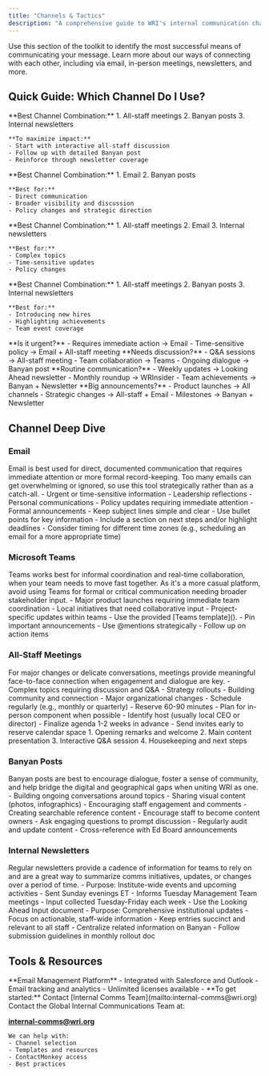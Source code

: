 ```yaml
---
title: "Channels & Tactics"
description: "A comprehensive guide to WRI's internal communication channels"
---
```

Use this section of the toolkit to identify the most successful means of communicating your message. Learn more about our ways of connecting with each other, including via email, in-person meetings, newsletters, and more. 


## Quick Guide: Which Channel Do I Use?

<CardGrid stagger>
  <Card title="Major Announcements" icon="rocket">
    **Best Channel Combination:**
    1. All-staff meetings
    2. Banyan posts
    3. Internal newsletters
    
    **To maximize impact:**
    - Start with interactive all-staff discussion
    - Follow up with detailed Banyan post
    - Reinforce through newsletter coverage
  </Card>

  <Card title="Leadership Updates" icon="pen">
    **Best Channel Combination:**
    1. Email
    2. Banyan posts
    
    **Best for:**
    - Direct communication
    - Broader visibility and discussion
    - Policy changes and strategic direction
  </Card>

  <Card title="Strategy Updates" icon="puzzle">
    **Best Channel Combination:**
    1. All-staff meetings
    2. Email
    3. Internal newsletters
    
    **Best for:**
    - Complex topics
    - Time-sensitive updates
    - Policy changes
  </Card>

  <Card title="Celebrations & Milestones" icon="star">
    **Best Channel Combination:**
    1. All-staff meetings
    2. Banyan posts
    3. Internal newsletters
    
    **Best for:**
    - Introducing new hires
    - Highlighting achievements
    - Team event coverage
  </Card>
</CardGrid>

<Card title="Quick Decision Guide">
  <Tabs>
    <TabItem label="Urgent Matters">
       **Is it urgent?**
      - Requires immediate action → Email
      - Time-sensitive policy → Email + All-staff meeting
    </TabItem>
    <TabItem label="Interactive Content">
       **Needs discussion?**
      - Q&A sessions → All-staff meeting
      - Team collaboration → Teams
      - Ongoing dialogue → Banyan post
    </TabItem>
    <TabItem label="Regular Updates">
      **Routine communication?**
      - Weekly updates → Looking Ahead newsletter
      - Monthly roundup → WRInsider
      - Team achievements → Banyan + Newsletter
    </TabItem>
    <TabItem label="Major Events">
       **Big announcements?**
      - Product launches → All channels
      - Strategic changes → All-staff + Email
      - Milestones → Banyan + Newsletter
    </TabItem>
  </Tabs>
</Card>


## Channel Deep Dive

### Email

<Card title="Overview">
  Email is best used for direct, documented communication that requires immediate attention or more formal record-keeping. Too many emails can get overwhelming or ignored, so use this tool strategically rather than as a catch-all.

  <Tabs>
    <TabItem label="When to Use">
      - Urgent or time-sensitive information
      - Leadership reflections
      - Personal communications
      - Policy updates requiring immediate attention
      - Formal announcements
    </TabItem>
    <TabItem label="Best Practices">
      - Keep subject lines simple and clear
      - Use bullet points for key information
      - Include a section on next steps and/or highlight deadlines
      - Consider timing for different time zones (e.g., scheduling an email for a more appropriate time)
    </TabItem>
  </Tabs>
</Card>


### Microsoft Teams

<Card title="Overview">
  Teams works best for informal coordination and real-time collaboration, when your team needs to move fast together. As it's a more casual platform, avoid using Teams for formal or critical communication needing broader stakeholder input.

  <Tabs>
    <TabItem label="When to Use">
      - Major product launches requiring immediate team coordination
      - Local initiatives that need collaborative input
      - Project-specific updates within teams
    </TabItem>
    <TabItem label="Best Practices">
      - Use the provided [Teams template]().
      - Pin important announcements
      - Use @mentions strategically
      - Follow up on action items
    </TabItem>
  </Tabs>
</Card>


### All-Staff Meetings

<Card title="Overview">
  For major changes or delicate conversations, meetings provide meaningful face-to-face connection when engagement and dialogue are key.

  <Tabs>
    <TabItem label="Best Uses">
      - Complex topics requiring discussion and Q&A
      - Strategy rollouts
      - Building community and connection
      - Major organizational changes
    </TabItem>
    <TabItem label="Planning Checklist">
      - Schedule regularly (e.g., monthly or quarterly)
      - Reserve 60-90 minutes
      - Plan for in-person component when possible
      - Identify host (usually local CEO or director)
      - Finalize agenda 1-2 weeks in advance
      - Send invites early to reserve calendar space
    </TabItem>
    <TabItem label="Meeting Structure">
      1. Opening remarks and welcome
      2. Main content presentation
      3. Interactive Q&A session
      4. Housekeeping and next steps
    </TabItem>
  </Tabs>
</Card>


### Banyan Posts

<Card title="Overview">
  Banyan posts are best to encourage dialogue, foster a sense of community, and help bridge the digital and geographical gaps when uniting WRI as one.

  <Tabs>
    <TabItem label="When to Use">
      - Building ongoing conversations around topics
      - Sharing visual content (photos, infographics)
      - Encouraging staff engagement and comments
      - Creating searchable reference content
    </TabItem>
    <TabItem label="Best Practices">
      - Encourage staff to become content owners
      - Ask engaging questions to prompt discussion
      - Regularly audit and update content
      - Cross-reference with Ed Board announcements
    </TabItem>
  </Tabs>
</Card>


### Internal Newsletters
<Card title="Overview">
Regular newsletters provide a cadence of information for teams to rely on and are a great way to summarize comms initiatives, updates, or changes over a period of time.

<Tabs>
    <TabItem label="Looking Ahead (Weekly)">
      - Purpose: Institute-wide events and upcoming activities
      - Sent Sunday evenings ET
      - Informs Tuesday Management Team meetings
      - Input collected Tuesday-Friday each week
      - Use the Looking Ahead Input document
    </TabItem>
    <TabItem label="WRInsider (Monthly)">
        - Purpose: Comprehensive institutional updates
        - Focus on actionable, staff-wide information
        - Keep entries succinct and relevant to all staff
        - Centralize related information on Banyan
        - Follow submission guidelines in monthly rollout doc
    </TabItem>
  </Tabs>
</Card>

## Tools & Resources

<CardGrid stagger>
  <Card title="ContactMonkey" icon="document">
    **Email Management Platform**
    - Integrated with Salesforce and Outlook
    - Email tracking and analytics
    - Unlimited licenses available
    - **To get started:** Contact [Internal Comms Team](mailto:internal-comms@wri.org)
  </Card>

  <Card title="Need Help?" icon="comment">
    Contact the Global Internal Communications Team at:
    
   [**internal-comms@wri.org**](mailto:internal-comms@wri.org)
    
    We can help with:
    - Channel selection
    - Templates and resources
    - ContactMonkey access
    - Best practices
  </Card>
</CardGrid>
